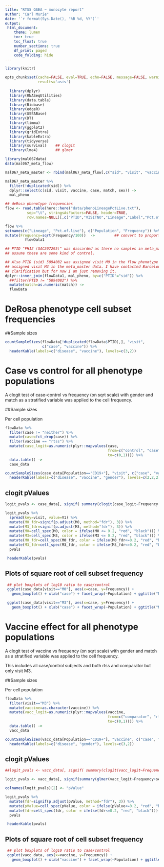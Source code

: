 ```yaml
---
title: "RTSS GSEA ~ monocyte report"
author: "Carl Murie"
date: '`r format(Sys.Date(), "%B %d, %Y")`'
output: 
 html_document:
    theme: lumen
    toc: true
    toc_float: true
    number_sections: true
    df_print: paged
    code_folding: hide
---
```


```r
library(knitr)

opts_chunk$set(cache=FALSE, eval=TRUE, echo=FALSE, message=FALSE, warning=FALSE,
               results='asis')
  
  library(dplyr)
  library(RNASeqUtilities)
  library(data.table)
  library(Biobase)
  library(edgeR)
  library(GSEABase)
  library(DT)
  library(limma)
  library(ggplot2)
  library(gridExtra)
  library(kableExtra)
  library(tidyverse)
  library(survival)    ## clogit
  library(lme4)        ## glmer
```


```r
library(mal067data)
data(mal067_meta_flow)

mal067_meta_master <- rbind(mal067_meta_flow[,c("sid", "visit", "vaccine", "case", "match", "sex")], mal067_meta_rnaseq[,c("sid", "visit", "vaccine", "case", "match", "sex")])

mal067_meta_master %>%
  filter(!duplicated(sid)) %>%
  dplyr::select(c(sid, visit, vaccine, case, match, sex)) ->
  mal_pheno

## deRosa phenotype frequencies
flow <- read.table(here::here("data/phenoLineagePctLive.txt"),
          sep="\t", stringsAsFactors=FALSE, header=TRUE,
          row.names=NULL)[,c("PTID","VISITNO","Lineage","Label","Pct.of.live")] 

flow %>%
setnames(c("Lineage", "Pct.of.live"), c("Population", "Frequency")) %>%
mutate(Frequency=sqrt(Frequency/100))  ->         ## convert to proportion 
         flowData1

## PTID "FH12 (SAC207295)" was discarded as there no samples in meta_master. I 
## assume these are some kind of control.

## Also PTID (sid) 5094082 was assigned visit M0 in the flow phenotype data and 
## assigned visit M3 in the meta_master data. I have contacted Barcelona for 
## clarification but for now I am just removing it.
dplyr::inner_join(flowData1, mal_pheno, by=c("PTID"="sid")) %>%
  ##filter(PTID != "5094082") %>%
  mutate(match=as.numeric(match)) ->
  flowData
```

# DeRosa phenotype cell subset frequencies  
  
##Sample sizes
  
```r
countSampleSizes(flowData[!duplicated(flowData$PTID),], "visit", 
                 c("case", "vaccine")) %>%
  headerKable(labels=c("disease", "vaccine"), levels=c(3,2))
```
  
# Case vs control for all phenotype populations  
  
A clogit test of case-control vs frequency (on sqrt scale) with gender and match as a stratified variable was applied to the cell frequency. 

##Sample sizes  
  
Per cell population
  
```r

flowData %>%
  filter(case != "neither") %>%
  mutate(case=fct_drop(case)) %>%
  filter(vaccine == "rtss") %>%
  mutate(case_logit=as.numeric(plyr::mapvalues(case, 
                                               from=c("control", "case"),
                                               to=c(0,1)))) %>%   
  data.table() -> 
  case_data

countSampleSizes(case_data[Population=="CD19+"], "visit", c("case", "vaccine", "sex")) %>%
  headerKable(labels=c("disease", "vaccine", "gender"), levels=c(2,2,2))
```
 
## clogit pValues  
  
```r

logit_pvals <- case_data[, signif( summary(clogit(case_logit~Frequency+sex+strata(match)))$coefficients["Frequency", 5], 3), by=.(visit, Population)]

logit_pvals %>%
  spread(key=visit, value=V1) %>%
  mutate(M0_fdr=signif(p.adjust(M0, method="fdr"), 3)) %>%
  mutate(M3_fdr=signif(p.adjust(M3, method="fdr"), 3)) %>%
  mutate(M0=cell_spec(M0, color = ifelse(M0 <= 0.2, "red", "black"))) %>%
  mutate(M3=cell_spec(M3, color = ifelse(M3 <= 0.2, "red", "black"))) %>%
  mutate(M0_fdr=cell_spec(M0_fdr, color = ifelse(M0_fdr<=0.2, "red", "black"))) %>%
  mutate(M3_fdr=cell_spec(M3_fdr, color = ifelse(M3_fdr<=0.2, "red", "black"))) ->
  pvals

 headerKable(pvals)
```
  
## Plots of square root of cell subset frequency  
  
```r

 ## plot boxplots of log10 ratio to case/control
 ggplot(case_data[visit=="M0"], aes(x=case, y=Frequency)) + 
   geom_boxplot() + xlab("case") + facet_wrap(~Population) + ggtitle("M0")

 ggplot(case_data[visit=="M3"], aes(x=case, y=Frequency)) + 
   geom_boxplot() + xlab("case") + facet_wrap(~Population) + ggtitle("M3")

```

# Vaccine effect for all phenotype populations  
  
A clogit test of vaccine vs frequency (on sqrt scale) with gender and match as a stratified variable was applied to the cell frequency.  
  
This includes all case/control subjects and both rtss and comparator but only visit M3.

##Sample sizes  
  
Per cell population
  
```r

flowData %>%
  filter(visit=="M3") %>%
  mutate(vaccine=as.character(vaccine)) %>%
  mutate(vacc_logit=as.numeric(plyr::mapvalues(vaccine, 
                                               from=c("comparator", "rtss"),
                                               to=c(0,1)))) %>%   
  data.table() -> 
  vacc_data

countSampleSizes(vacc_data[Population=="CD19+"], "vaccine", c("case", "sex")) %>%
  headerKable(labels=c("disease", "gender"), levels=c(3,2))
```
 
## clogit pValues  
  
```r

##logit_pvals <- vacc_data[, signif( summary(clogit(vacc_logit~Frequency+sex+strata(match)))$coefficients["Frequency", 5], 3), by=.(Population)]

logit_pvals <- vacc_data[, signif(summary(glmer(vacc_logit~Frequency+sex+(1|match), family="binomial"))$coefficients["Frequency", 4], 3), by=.(Population)]

colnames(logit_pvals)[2] <- "pValue"

logit_pvals %>%
  mutate(fdr=signif(p.adjust(pValue, method="fdr"), 3)) %>%
  mutate(pValue=cell_spec(pValue, color = ifelse(pValue<=0.2, "red", "black"))) %>%
  mutate(fdr=cell_spec(fdr, color = ifelse(fdr<=0.2, "red", "black"))) ->
  pvals

 headerKable(pvals)
```
  
## Plots of square root of cell subset frequency  
  
```r

 ## plot boxplots of log10 ratio to case/control
 ggplot(vacc_data, aes(x=vaccine, y=Frequency)) + 
   geom_boxplot() + xlab("vaccine") + facet_wrap(~Population) + ggtitle("M3")

```
